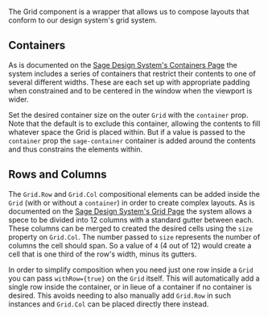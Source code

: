 
<Meta title="Sage/Grid/Notes" />

The Grid component is a wrapper that allows us to compose layouts that conform to our design system's grid system.

## Containers

As is documented on the [Sage Design System's Containers Page](https://sage-design-system.kajabi.com/pages/style/container) the system includes a series of containers that restrict their contents to one of several different widths. These are each set up with appropriate padding when constrained and to be centered in the window when the viewport is wider.

Set the desired container size on the outer `Grid` with the `container` prop. Note that the default is to exclude this container, allowing the contents to fill whatever space the Grid is placed within. But if a value is passed to the `container` prop the `sage-container` container is added around the contents and thus constrains the elements within.

## Rows and Columns

The `Grid.Row` and `Grid.Col` compositional elements can be added inside the `Grid` (with or without a `container`) in order to create complex layouts. As is documented on the [Sage Design System's Grid Page](https://sage-design-system.kajabi.com/pages/style/grid) the system allows a spece to be divided into 12 columns with a standard gutter between each. These columns can be merged to created the desired cells using the `size` property on `Grid.Col`. The number passed to `size` represents the number of columns the cell should span. So a value of `4` (4 out of 12) would create a cell that is one third of the row's width, minus its gutters.

In order to simplify composition when you need just one row inside a `Grid` you can pass `withRow={true}` on the `Grid` itself. This will automatically add a single row inside the container, or in lieue of a container if no container is desired. This avoids needing to also manually add `Grid.Row` in such instances and `Grid.Col` can be placed directly there instead.
